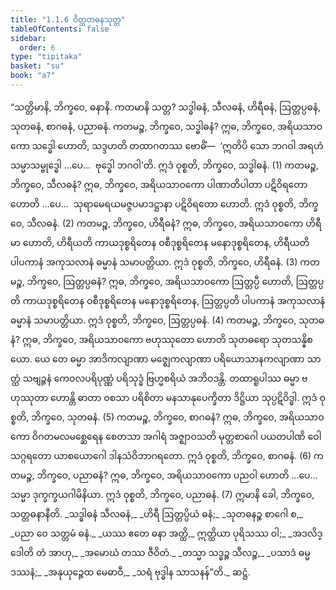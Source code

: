 ```yaml
---
title: "1.1.6 ဝိတ္ထတဓနသုတ္တ"
tableOfContents: false
sidebar:
  order: 6
type: "tipitaka"
basket: "su"
book: "a7"
---
```



<DynamicBreadcrumb />

<Division number="6" book="a7" e="ch" v="16" p="398">

<Paragraph number="30" book="a7">
“သတ္တိမာနိ, ဘိက္ခဝေ, ဓနာနိ. ကတမာနိ သတ္တ? သဒ္ဓါဓနံ, သီလဓနံ, ဟိရီဓနံ, ဩတ္တပ္ပဓနံ, သုတဓနံ, စာဂဓနံ, ပညာဓနံ.
</Paragraph>

<Paragraph number="31" book="a7">
ကတမဉ္စ, ဘိက္ခဝေ, သဒ္ဓါဓနံ? ဣဓ, ဘိက္ခဝေ, အရိယသာဝကော သဒ္ဓေါ ဟောတိ, သဒ္ဒဟတိ တထာဂတဿ ဗောဓိံ—  ‘ဣတိပိ သော ဘဂဝါ အရဟံ သမ္မာသမ္ဗုဒ္ဓေါ …ပေ…  ဗုဒ္ဓေါ ဘဂဝါ’တိ. ဣဒံ ဝုစ္စတိ, ဘိက္ခဝေ, သဒ္ဓါဓနံ. (1)
</Paragraph>

<Paragraph number="32" book="a7">
ကတမဉ္စ, ဘိက္ခဝေ, သီလဓနံ? ဣဓ, ဘိက္ခဝေ, အရိယသာဝကော ပါဏာတိပါတာ ပဋိဝိရတော ဟောတိ …ပေ…  သုရာမေရယမဇ္ဇပမာဒဋ္ဌာနာ ပဋိဝိရတော ဟောတိ. ဣဒံ ဝုစ္စတိ, ဘိက္ခဝေ, သီလဓနံ. (2)
</Paragraph>

<Paragraph number="33" book="a7">
ကတမဉ္စ, ဘိက္ခဝေ, ဟိရီဓနံ? ဣဓ, ဘိက္ခဝေ, အရိယသာဝကော ဟိရီမာ ဟောတိ, ဟိရီယတိ ကာယဒုစ္စရိတေန ဝစီဒုစ္စရိတေန မနောဒုစ္စရိတေန, ဟိရီယတိ ပါပကာနံ အကုသလာနံ ဓမ္မာနံ သမာပတ္တိယာ. ဣဒံ ဝုစ္စတိ, ဘိက္ခဝေ, ဟိရီဓနံ. (3)
</Paragraph>

<Paragraph number="34" book="a7">
ကတမဉ္စ, ဘိက္ခဝေ, ဩတ္တပ္ပဓနံ? ဣဓ, ဘိက္ခဝေ, အရိယသာဝကော ဩတ္တပ္ပီ ဟောတိ, ဩတ္တပ္ပတိ ကာယဒုစ္စရိတေန ဝစီဒုစ္စရိတေန မနောဒုစ္စရိတေန, ဩတ္တပ္ပတိ ပါပကာနံ အကုသလာနံ ဓမ္မာနံ သမာပတ္တိယာ. ဣဒံ ဝုစ္စတိ, ဘိက္ခဝေ, ဩတ္တပ္ပဓနံ. (4)
</Paragraph>

<Paragraph number="35" book="a7">
ကတမဉ္စ, ဘိက္ခဝေ, သုတဓနံ? ဣဓ, ဘိက္ခဝေ, အရိယသာဝကော ဗဟုဿုတော ဟောတိ သုတဓရော သုတသန္နိစယော. ယေ တေ ဓမ္မာ အာဒိကလျာဏာ မဇ္ဈေကလျာဏာ ပရိယောသာနကလျာဏာ သာတ္ထံ သဗျဉ္ဇနံ ကေဝလပရိပုဏ္ဏံ ပရိသုဒ္ဓံ ဗြဟ္မစရိယံ အဘိဝဒန္တိ. တထာရူပါဿ ဓမ္မာ ဗဟုဿုတာ ဟောန္တိ ဓာတာ ဝစသာ ပရိစိတာ မနသာနုပေက္ခိတာ ဒိဋ္ဌိယာ သုပ္ပဋိဝိဒ္ဓါ. ဣဒံ ဝုစ္စတိ, ဘိက္ခဝေ, သုတဓနံ. (5)
</Paragraph>

<Paragraph number="36" book="a7">
ကတမဉ္စ, ဘိက္ခဝေ, စာဂဓနံ? ဣဓ, ဘိက္ခဝေ, အရိယသာဝကော ဝိဂတမလမစ္ဆေရေန စေတသာ အဂါရံ အဇ္ဈာဝသတိ မုတ္တစာဂေါ ပယတပါဏိ ဝေါသဂ္ဂရတော ယာစယောဂေါ ဒါနသံဝိဘာဂရတော. ဣဒံ ဝုစ္စတိ, ဘိက္ခဝေ, စာဂဓနံ. (6)
</Paragraph>

<Paragraph number="37" book="a7">
ကတမဉ္စ, ဘိက္ခဝေ, ပညာဓနံ? ဣဓ, ဘိက္ခဝေ, အရိယသာဝကော ပညဝါ ဟောတိ …ပေ…  သမ္မာ ဒုက္ခက္ခယဂါမိနိယာ. ဣဒံ ဝုစ္စတိ, ဘိက္ခဝေ, ပညာဓနံ. (7)
</Paragraph>

<Paragraph number="38" book="a7">
ဣမာနိ ခေါ, ဘိက္ခဝေ, သတ္တဓနာနီတိ.
</Paragraph>

<Paragraph number="39" type="verses" book="a7">
_သဒ္ဓါဓနံ သီလဓနံ,_  
_ဟိရီ ဩတ္တပ္ပိယံ ဓနံ;_  
_သုတဓနဉ္စ စာဂေါ စ,_  
_ပညာ ဝေ သတ္တမံ ဓနံ._  

</Paragraph>

<Paragraph number="40" type="verses" book="a7">
_ယဿ ဧတေ ဓနာ အတ္ထိ,_  
ဣတ္ထိယာ ပုရိသဿ ဝါ;_  
_အဒလိဒ္ဒေါတိ တံ အာဟု,_  
_အမောဃံ တဿ ဇီဝိတံ._  

</Paragraph>

<Paragraph number="41" type="verses" book="a7">
_တသ္မာ သဒ္ဓဉ္စ သီလဉ္စ,_  
_ပသာဒံ ဓမ္မဒဿနံ;_  
_အနုယုဉ္ဇေထ မေဓာဝီ,_  
_သရံ ဗုဒ္ဓါန သာသနန်”တိ._  


</Paragraph>
</Division>

<Paragraph number="42" type="center" book="a7">
ဆဋ္ဌံ.
</Paragraph>
